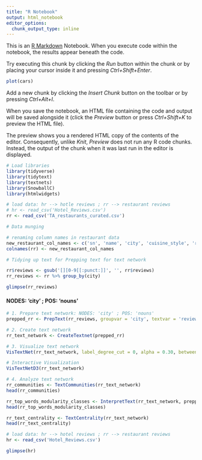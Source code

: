 ---
title: "R Notebook"
output: html_notebook
editor_options: 
  chunk_output_type: inline
---

This is an [R Markdown](http://rmarkdown.rstudio.com) Notebook. When you execute code within the notebook, the results appear beneath the code. 

Try executing this chunk by clicking the *Run* button within the chunk or by placing your cursor inside it and pressing *Ctrl+Shift+Enter*. 

```{r}
plot(cars)
```

Add a new chunk by clicking the *Insert Chunk* button on the toolbar or by pressing *Ctrl+Alt+I*.

When you save the notebook, an HTML file containing the code and output will be saved alongside it (click the *Preview* button or press *Ctrl+Shift+K* to preview the HTML file).

The preview shows you a rendered HTML copy of the contents of the editor. Consequently, unlike *Knit*, *Preview* does not run any R code chunks. Instead, the output of the chunk when it was last run in the editor is displayed.

```{r}
# Load libraries
library(tidyverse)
library(tidytext)
library(textnets)
library(SnowballC)
library(htmlwidgets)
```

```{r}
# load data: hr --> hotle reviews ; rr --> restaurant reviews
# hr <- read_csv('Hotel_Reviews.csv')
rr <- read_csv('TA_restaurants_curated.csv')
```

```{r}
# Data munging

# renaming column names in restaurant data
new_restaurant_col_names <- c('sn', 'name', 'city', 'cuisine_style', 'ranking', 'rating', 'price_range', '#reviews', 'reviews', 'url', 'id')
colnames(rr) <- new_restaurant_col_names

```

```{r}
# Tidying up text for Prepping text for text network

rr$reviews <- gsub('[][0-9[[:punct:]]', '', rr$reviews)
rr_reviews <- rr %>% group_by(city) 

glimpse(rr_reviews)
```

#### NODES: 'city' ; POS: 'nouns'

```{r}
# 1. Prepare text network: NODES: 'city' ; POS: 'nouns'
prepped_rr <- PrepText(rr_reviews, groupvar = 'city', textvar = 'reviews', node_type = 'groups', tokenizer = 'words', pos = 'nouns', remove_stop_words = TRUE, remove_numbers = TRUE, compound_nouns = TRUE)
```

```{r}
# 2. Create text network
rr_text_network <- CreateTextnet(prepped_rr)
```

```{r}
# 3. Visualize text network
VisTextNet(rr_text_network, label_degree_cut = 0, alpha = 0.30, betweenness = TRUE)
```

```{r}
# Interactive Visualization
VisTextNetD3(rr_text_network)
```

```{r}
# 4. Analyze text network
rr_communities <- TextCommunities(rr_text_network)
head(rr_communities)

rr_top_words_modularity_classes <- InterpretText(rr_text_network, prepped_rr)
head(rr_top_words_modularity_classes)

rr_text_centrality <- TextCentrality(rr_text_network)
head(rr_text_centrality)
```

```{r}
# load data: hr --> hotel reviews ; rr --> restaurant reviews
hr <- read_csv('Hotel_Reviews.csv')
```

```{r}
glimpse(hr)
```

